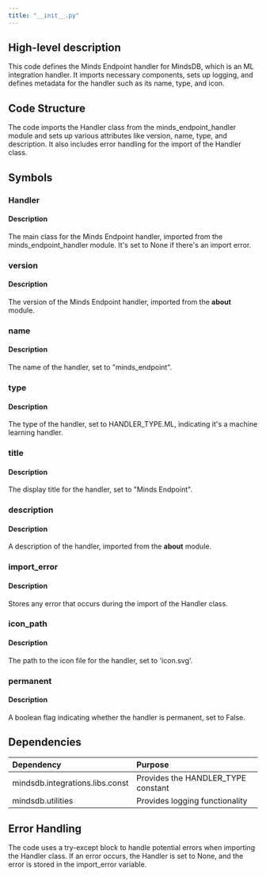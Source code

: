 ```yaml
---
title: "__init__.py"
---
```


## High-level description
This code defines the Minds Endpoint handler for MindsDB, which is an ML integration handler. It imports necessary components, sets up logging, and defines metadata for the handler such as its name, type, and icon.

## Code Structure
The code imports the Handler class from the minds_endpoint_handler module and sets up various attributes like version, name, type, and description. It also includes error handling for the import of the Handler class.

## Symbols

### Handler
#### Description
The main class for the Minds Endpoint handler, imported from the minds_endpoint_handler module. It's set to None if there's an import error.

### version
#### Description
The version of the Minds Endpoint handler, imported from the __about__ module.

### name
#### Description
The name of the handler, set to "minds_endpoint".

### type
#### Description
The type of the handler, set to HANDLER_TYPE.ML, indicating it's a machine learning handler.

### title
#### Description
The display title for the handler, set to "Minds Endpoint".

### description
#### Description
A description of the handler, imported from the __about__ module.

### import_error
#### Description
Stores any error that occurs during the import of the Handler class.

### icon_path
#### Description
The path to the icon file for the handler, set to 'icon.svg'.

### permanent
#### Description
A boolean flag indicating whether the handler is permanent, set to False.

## Dependencies
| Dependency | Purpose |
|:-----------|:--------|
| mindsdb.integrations.libs.const | Provides the HANDLER_TYPE constant |
| mindsdb.utilities | Provides logging functionality |

## Error Handling
The code uses a try-except block to handle potential errors when importing the Handler class. If an error occurs, the Handler is set to None, and the error is stored in the import_error variable.